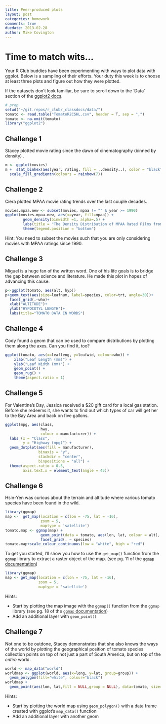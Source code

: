 ```yaml
---
title: Peer-produced plots
layout: post
categories: homework
comments: true
duedate: 2013-02-28
author: Mike Covington
---
```


# Time to match wits...

Your R Club buddies have been experimenting with ways to plot data with ggplot. Below is a sampling of their efforts. Your duty this week is to choose at least three plots and figure out how they were plotted.

If the datasets don't look familiar, be sure to scroll down to the 'Data' section of the [ggplot2 docs](http://docs.ggplot2.org/current/).

```r
# prep
setwd("~/git.repos/r_club/_classdocs/data/")
tomato <- read.table("TomatoR2CSHL.csv", header = T, sep = ",")
tomato <- na.omit(tomato)
library("ggplot2")
```

## Challenge 1

Stacey plotted movie rating since the dawn of cinematography (binned by density) .

```r
m <- ggplot(movies)
m +  stat_binhex(aes(year, rating, fill = ..density..), color = "black") +
  scale_fill_gradientn(colours = rainbow(7))
```

## Challenge 2

Ciera plotted MPAA movie rating trends over the last couple decades.

```r
movies.mpaa.new <- subset(movies, mpaa != "" & year >= 1990)
ggplot(movies.mpaa.new, aes(x=year, fill=mpaa)) +
        geom_density(binwidth =1, alpha=.5) +
        labs(title = "The Density Distribution of MPAA Rated Films from 1990-2005") +
        theme(legend.position = "bottom")
```

Hint: You need to subset the movies such that you are only considering movies with MPAA ratings since 1990.

## Challenge 3

Miguel is a huge fan of the written word. One of his life goals is to bridge the gap between science and literature. He made this plot in hopes of advancing this cause.

```r
p<-ggplot(tomato, aes(alt, hyp))
p+geom_text(aes(size=leafnum, label=species, color=trt, angle=30))+
  facet_grid(.~who)+
  xlab("ALTITUDE")+
  ylab("HYPOCOTYL LENGTH")+
  labs(title="TOMATO DATA IN WORDS")
```

## Challenge 4

Cody found a geom that can be used to compare distributions by plotting them along the axes. Can you find it, too?

```r
ggplot(tomato, aes(x=leafleng, y=leafwid, colour=who)) +
    xlab("Leaf Length (mm)") +
    ylab("Leaf Width (mm)") +
    geom_point() +
    geom_rug() +
    theme(aspect.ratio = 1)
```

## Challenge 5

For Valentine's Day, Jessica received a $20 gift card for a local gas station. Before she redeems it, she wants to find out which types of car will get her to the Bay Area and back on five gallons.

```r
ggplot(mpg, aes(class,
                hwy,
                colour = manufacturer)) +
  labs (x = "Class",
        y = "Highway (mpg)") +
  geom_dotplot(aes(fill = manufacturer),
               binaxis = "y",
               stackdir = "center",
               binpositions = "all") +
  theme(aspect.ratio = 0.5,
        axis.text.x = element_text(angle = 45))
```


## Challenge 6

Hsin-Yen was curious about the terrain and altitude where various tomato species have been found in the wild.

```r
library(ggmap)
map <-  get_map(location = c(lon = -75, lat = -16),
                zoom = 5,
                maptype = 'satellite')
tomato.map <- ggmap(map) +
                geom_point(data = tomato, aes(lon, lat, colour = alt), size=2) +
                facet_grid(. ~ species)
tomato.map+scale_colour_continuous(low = "white", high = "red")
```

To get you started, I'll show you how to use the `get_map()` function from the `ggmap` library to extract a raster object of the map. (see pg. 11 of the [`ggmap` documentation](http://cran.r-project.org/web/packages/ggmap/ggmap.pdf))

```r
library(ggmap)
map <- get_map(location = c(lon = -75, lat = -16),
               zoom = 5,
               maptype = 'satellite')
```

Hints:

- Start by plotting the map image with the `ggmap()` function from the `ggmap` library (see pg. 18 of the [`ggmap` documentation](http://cran.r-project.org/web/packages/ggmap/ggmap.pdf))
- Add an additional layer with `geom_point()`

## Challenge 7

Not one to be outdone, Stacey demonstrates that she also knows the ways of the world by plotting the geographical position of tomato species collection points on top of not just a part of South America, but on top of the *entire* world.

```r
world <- map_data("world")
worldmap <- ggplot(world, aes(x=long, y=lat, group=group)) +
  geom_polygon(fill="white", colour="black")
worldmap +
  geom_point(aes(lon, lat,fill = NULL,group = NULL), data=tomato, size=2, color="red")
```

Hints:

- Start by plotting the world map using `geom_polygon()` with a data frame created with ggplot's `map_data()` function
- Add an additional layer with another geom

